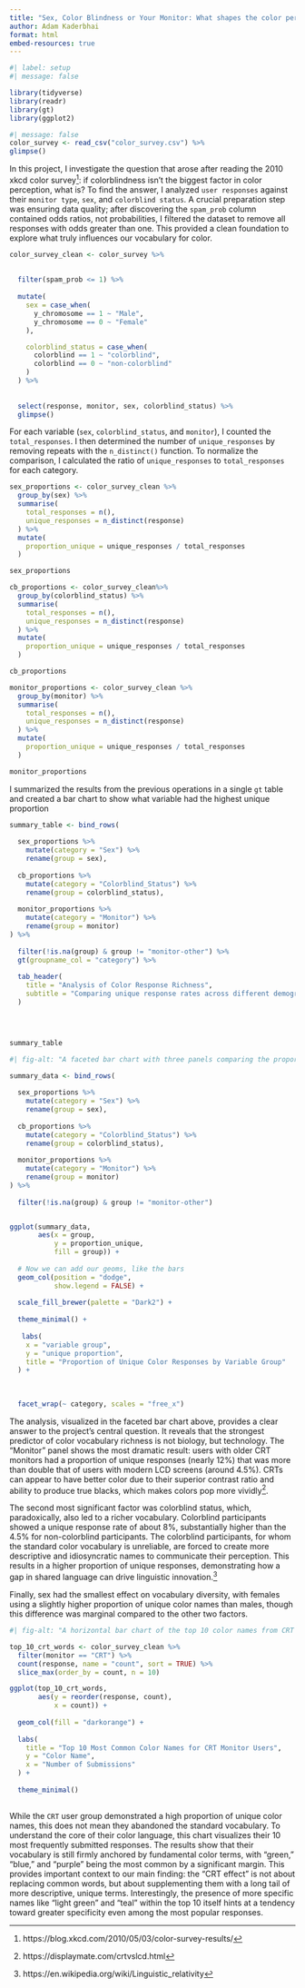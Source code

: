 ```yaml
---
title: "Sex, Color Blindness or Your Monitor: What shapes the color perception"
author: Adam Kaderbhai
format: html
embed-resources: true
---
```


```r
#| label: setup
#| message: false

library(tidyverse)
library(readr)
library(gt)
library(ggplot2)
```

```r
#| message: false
color_survey <- read_csv("color_survey.csv") %>% 
glimpse()
```

In this project, I investigate the question that arose after reading the 2010 xkcd color survey^[https://blog.xkcd.com/2010/05/03/color-survey-results/]: if colorblindness isn't the biggest factor in color perception, what is? To find the answer, I analyzed `user responses` against their `monitor type`, `sex`, and `colorblind status`. A crucial preparation step was ensuring data quality; after discovering the `spam_prob` column contained odds ratios, not probabilities, I filtered the dataset to remove all responses with odds greater than one. This provided a clean foundation to explore what truly influences our vocabulary for color.



```r
color_survey_clean <- color_survey %>%
  
  
  filter(spam_prob <= 1) %>% 
  
  mutate(
    sex = case_when(
      y_chromosome == 1 ~ "Male",
      y_chromosome == 0 ~ "Female"
    ),

    colorblind_status = case_when(
      colorblind == 1 ~ "colorblind",
      colorblind == 0 ~ "non-colorblind"
    )
  ) %>%
  
 
  select(response, monitor, sex, colorblind_status) %>% 
  glimpse()

```

For each variable (`sex`, `colorblind_status`, and `monitor`), I counted the `total_responses`. I then determined the number of `unique_responses` by removing repeats with the `n_distinct()` function. To normalize the comparison, I calculated the ratio of `unique_responses` to `total_responses` for each category.

```r
sex_proportions <- color_survey_clean %>%
  group_by(sex) %>%
  summarise(
    total_responses = n(),
    unique_responses = n_distinct(response)
  ) %>%
  mutate(
    proportion_unique = unique_responses / total_responses
  )

sex_proportions
```

```r
cb_proportions <- color_survey_clean%>%
  group_by(colorblind_status) %>% 
  summarise(
    total_responses = n(),
    unique_responses = n_distinct(response)
  ) %>%
  mutate(
    proportion_unique = unique_responses / total_responses
  )

cb_proportions
```


```r
monitor_proportions <- color_survey_clean %>%
  group_by(monitor) %>% 
  summarise(
    total_responses = n(),
    unique_responses = n_distinct(response)
  ) %>%
  mutate(
    proportion_unique = unique_responses / total_responses
  )

monitor_proportions

```
I summarized the results from the previous operations in a single `gt` table and created a bar chart to show what variable had the highest unique proportion

```r
summary_table <- bind_rows(
  
  sex_proportions %>%
    mutate(category = "Sex") %>% 
    rename(group = sex),
  
  cb_proportions %>%
    mutate(category = "Colorblind_Status") %>%
    rename(group = colorblind_status),
  
  monitor_proportions %>%
    mutate(category = "Monitor") %>%
    rename(group = monitor)
) %>%
  
  filter(!is.na(group) & group != "monitor-other") %>% 
  gt(groupname_col = "category") %>% 
  
  tab_header(
    title = "Analysis of Color Response Richness",
    subtitle = "Comparing unique response rates across different demographic groups"
  )

  


summary_table
```

```r
#| fig-alt: "A faceted bar chart with three panels comparing the proportion of unique color responses. The 'Monitor' panel shows that CRT monitor users have a dramatically higher proportion (over 11%) than LCD users (around 4.5%). The 'Colorblind_Status' and 'Sex' panels show smaller differences between their respective groups."

summary_data <- bind_rows(
  
  sex_proportions %>%
    mutate(category = "Sex") %>% 
    rename(group = sex),
  
  cb_proportions %>%
    mutate(category = "Colorblind_Status") %>%
    rename(group = colorblind_status),
  
  monitor_proportions %>%
    mutate(category = "Monitor") %>%
    rename(group = monitor)
) %>%
  
  filter(!is.na(group) & group != "monitor-other")


ggplot(summary_data, 
       aes(x = group,
           y = proportion_unique,
           fill = group)) +
  
  # Now we can add our geoms, like the bars
  geom_col(position = "dodge",
           show.legend = FALSE) +
  
  scale_fill_brewer(palette = "Dark2") +
  
  theme_minimal() +
  
   labs(
    x = "variable group",
    y = "unique proportion",
    title = "Proportion of Unique Color Responses by Variable Group"
  ) +
  
  
  
  facet_wrap(~ category, scales = "free_x")
```
The analysis, visualized in the faceted bar chart above, provides a clear answer to the project's central question. It reveals that the strongest predictor of color vocabulary richness is not biology, but technology. The "Monitor" panel shows the most dramatic result: users with older CRT monitors had a proportion of unique responses (nearly 12%) that was more than double that of users with modern LCD screens (around 4.5%). CRTs can appear to have better color due to their superior contrast ratio and ability to produce true blacks, which makes colors pop more vividly^[https://displaymate.com/crtvslcd.html]. 

The second most significant factor was colorblind status, which, paradoxically, also led to a richer vocabulary. Colorblind participants showed a unique response rate of about 8%, substantially higher than the 4.5% for non-colorblind participants. The colorblind participants, for whom the standard color vocabulary is unreliable, are forced to create more descriptive and idiosyncratic names to communicate their perception. This results in a higher proportion of unique responses, demonstrating how a gap in shared language can drive linguistic innovation.^[https://en.wikipedia.org/wiki/Linguistic_relativity]

Finally, sex had the smallest effect on vocabulary diversity, with females using a slightly higher proportion of unique color names than males, though this difference was marginal compared to the other two factors.

```r
#| fig-alt: "A horizontal bar chart of the top 10 color names from CRT users. 'Green', 'blue', and 'purple' are the most frequent."

top_10_crt_words <- color_survey_clean %>%
  filter(monitor == "CRT") %>%
  count(response, name = "count", sort = TRUE) %>%
  slice_max(order_by = count, n = 10)

ggplot(top_10_crt_words, 
       aes(y = reorder(response, count),  
           x = count)) +
  
  geom_col(fill = "darkorange") +
  
  labs(
    title = "Top 10 Most Common Color Names for CRT Monitor Users",
    y = "Color Name",
    x = "Number of Submissions"
  ) +
  
  theme_minimal()
  
```

While the `CRT` user group demonstrated a high proportion of unique color names, this does not mean they abandoned the standard vocabulary. To understand the core of their color language, this chart visualizes their 10 most frequently submitted responses. The results show that their vocabulary is still firmly anchored by fundamental color terms, with "green," "blue," and "purple" being the most common by a significant margin. This provides important context to our main finding: the "CRT effect" is not about replacing common words, but about supplementing them with a long tail of more descriptive, unique terms. Interestingly, the presence of more specific names like "light green" and "teal" within the top 10 itself hints at a tendency toward greater specificity even among the most popular responses.





